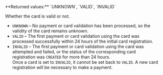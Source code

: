 <ResponseField name="Validity" type="string" >    
**Returned values:** `UNKNOWN`, `VALID`, `INVALID`

Whether the card is valid or not.  
- `UNKNOWN` – No payment or card validation has been processed, so the validity of the card remains unknown.  
- `VALID` – The first payment or card validation using the card was processed successfully within 24 hours of the initial card registration.  
- `INVALID` – The first payment or card validation using the card was attempted and failed, or the status of the corresponding card registration was `CREATED` for more than 24 hours.  
Once a card is set to `INVALID`, it cannot be set back to `VALID`. A new card registration will be necessary to make a payment.  
</ResponseField>